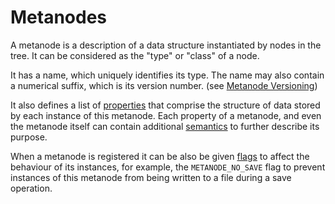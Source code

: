# Metanodes

A metanode is a description of a data structure instantiated by nodes in the tree. It can be considered as the "type" or "class" of a node.

It has a name, which uniquely identifies its type. The name may also contain a numerical suffix, which is its version number. (see [Metanode Versioning](../advanced/metanode-versioning.mdx))

It also defines a list of [properties](properties.mdx) that comprise the structure of data stored by each instance of this metanode. Each property of a metanode, and even the metanode itself can contain additional [semantics](../advanced/semantics.mdx) to further describe its purpose.

When a metanode is registered it can be also be given [flags](../advanced/semantics.mdx) to affect the behaviour of its instances, for example, the `METANODE_NO_SAVE` flag to prevent instances of this metanode from being written to a file during a save operation.
